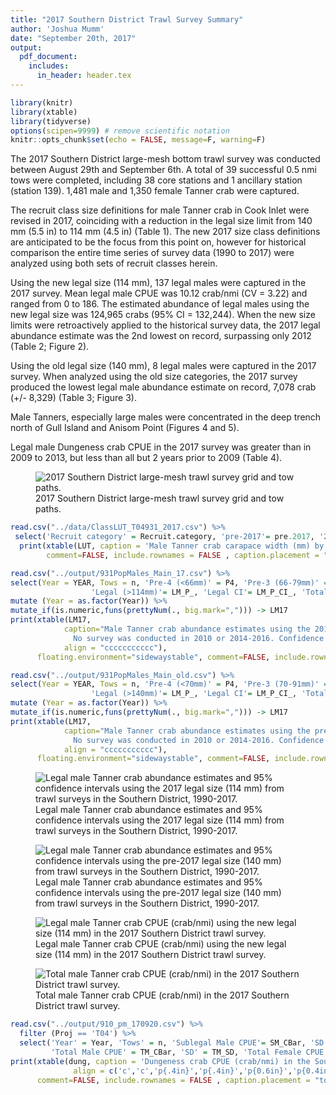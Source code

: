 ```yaml
---
title: "2017 Southern District Trawl Survey Summary"
author: 'Joshua Mumm'      
date: "September 20th, 2017"
output:
  pdf_document:
    includes:
      in_header: header.tex
---
```

```r
library(knitr)
library(xtable)
library(tidyverse)
options(scipen=9999) # remove scientific notation
knitr::opts_chunk$set(echo = FALSE, message=F, warning=F)
```

The 2017 Southern District large-mesh bottom trawl survey was conducted between August 29th and September 6th.  A total of 39 successful 0.5 nmi tows were completed, including 38 core stations and 1 ancillary station (station 139).  1,481 male and 1,350 female Tanner crab were captured.

The recruit class size definitions for male Tanner crab in Cook Inlet were revised in 2017, coinciding with a reduction in the legal size limit from 140 mm (5.5 in) to 114 mm (4.5 in) (Table 1).  The new 2017 size class definitions are anticipated to be the focus from this point on, however for historical comparison the entire time series of survey data (1990 to 2017) were analyzed using both sets of recruit classes herein.

Using the new legal size (114 mm), 137 legal males were captured in the 2017 survey.  Mean legal male CPUE was 10.12 crab/nmi (CV = 3.22) and ranged from 0 to 186.  The estimated abundance of legal males using the new legal size was 124,965 crabs (95% CI = 132,244).  When the new size limits were retroactively applied to the historical survey data, the 2017 legal abundance estimate was the 2nd lowest on record, surpassing only 2012 (Table 2; Figure 2).

Using the old legal size (140 mm), 8 legal males were captured in the 2017 survey.  When analyzed using the old size categories, the 2017 survey produced the lowest legal male abundance estimate on record, 7,078 crab (+/- 8,329) (Table 3; Figure 3).      

Male Tanners, especially large males were concentrated in the deep trench north of Gull Island and Anisom Point (Figures 4 and 5). 
   
Legal male Dungeness crab CPUE in the 2017 survey was greater than in 2009 to 2013, but less than all but 2 years prior to 2009 (Table 4).      

\newpage

![2017 Southern District large-mesh trawl survey grid and tow paths.](../figs/2017T04tows_170919.png)

```r
read.csv("../data/ClassLUT_T04931_2017.csv") %>%
 select('Recruit category' = Recruit.category, 'pre-2017'= pre.2017, '2017' = X2017) -> LUT
  print(xtable(LUT, caption = 'Male Tanner crab carapace width (mm) by recruit category for the Southern Distric trawl surveys.'),
        comment=FALSE, include.rownames = FALSE , caption.placement = "top")
```  

\newpage

```r
read.csv("../output/931PopMales_Main_17.csv") %>%
select(Year = YEAR, Tows = n, 'Pre-4 (<66mm)' = P4, 'Pre-3 (66-79mm)' = P3, 'Pre-2 (80-95mm)' = P2, 'Pre-1 (96-113mm)' = P1,
                  'Legal (>114mm)'= LM_P_, 'Legal CI'= LM_P_CI_, 'Total' = TM_P_, 'Total CI'= TM_P_CI_ ) %>%
mutate (Year = as.factor(Year)) %>%
mutate_if(is.numeric,funs(prettyNum(., big.mark=","))) -> LM17
print(xtable(LM17,
            caption="Male Tanner crab abundance estimates using the 2017 size class definitions from trawl surveys in the Southern District, 1990-2017.
              No survey was conducted in 2010 or 2014-2016. Confidence intervals are at 95 percent.",
            align = "ccccccccccc"),
      floating.environment="sidewaystable", comment=FALSE, include.rownames = FALSE , caption.placement = "top")
```   


```r
read.csv("../output/931PopMales_Main_old.csv") %>%
select(Year = YEAR, Tows = n, 'Pre-4 (<70mm)' = P4, 'Pre-3 (70-91mm)' = P3, 'Pre-2 (92-114mm)' = P2, 'Pre-1 (115-139mm)' = P1,
                  'Legal (>140mm)'= LM_P_, 'Legal CI'= LM_P_CI_, 'Total' = TM_P_, 'Total CI'= TM_P_CI_ ) %>%
mutate (Year = as.factor(Year)) %>%
mutate_if(is.numeric,funs(prettyNum(., big.mark=","))) -> LM17
print(xtable(LM17,
            caption="Male Tanner crab abundance estimates using the pre-2017 size class definitions from trawl surveys in the Southern District, 1990-2017.
              No survey was conducted in 2010 or 2014-2016. Confidence intervals are at 95 percent.",
            align = "ccccccccccc"),
      floating.environment="sidewaystable", comment=FALSE, include.rownames = FALSE , caption.placement = "top")
```   

\newpage


![Legal male Tanner crab abundance estimates and 95% confidence intervals using the 2017 legal size (114 mm) from trawl surveys in the Southern District, 1990-2017.](../figs/T04LM_2017SCs.png)

![Legal male Tanner crab abundance estimates and 95% confidence intervals using the pre-2017 legal size (140 mm) from trawl surveys in the Southern District, 1990-2017.](../figs/T04LM_oldSCs.png)


![Legal male Tanner crab CPUE (crab/nmi) using the new legal size (114 mm) in the 2017 Southern District trawl survey.](../figs/2017T04_LMCPUE_170920.png)

![Total male Tanner crab CPUE (crab/nmi) in the 2017 Southern District trawl survey.](../figs/2017T04_TMCPUE_170920.png)

\newpage
```r
read.csv("../output/910_pm_170920.csv") %>%
  filter (Proj == 'T04') %>% 
  select('Year' = Year, 'Tows' = n, 'Sublegal Male CPUE'= SM_CBar, 'SD' = SM_SD, 'Legal Male CPUE' = LM_CBar, 'SD' = LM_SD,
         'Total Male CPUE' = TM_CBar, 'SD' = TM_SD, 'Total Female CPUE' = TF_CBar, 'SD' = TF_SD) -> dung
print(xtable(dung, caption = 'Dungeness crab CPUE (crab/nmi) in the Southern Distric trawl survey, 1990 to 2017.',
              align = c('c','c','p{.4in}','p{.4in}','p{0.6in}','p{0.4in}','p{0.6in}','p{0.4in}','p{0.6in}','p{0.45in}','p{0.6in}')),
      comment=FALSE, include.rownames = FALSE , caption.placement = "top")
```  